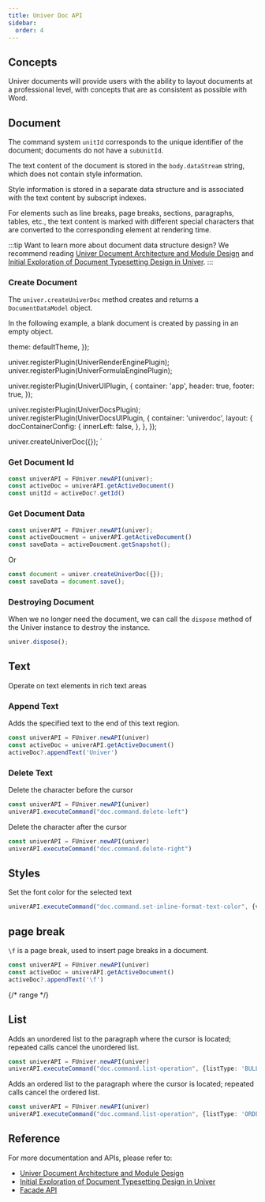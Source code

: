 ```yaml
---
title: Univer Doc API
sidebar:
  order: 4
---
```


## Concepts

Univer documents will provide users with the ability to layout documents at a professional level, with concepts that are as consistent as possible with Word.

## Document

The command system `unitId` corresponds to the unique identifier of the document; documents do not have a `subUnitId`.

The text content of the document is stored in the `body.dataStream` string, which does not contain style information.

Style information is stored in a separate data structure and is associated with the text content by subscript indexes.

For elements such as line breaks, page breaks, sections, paragraphs, tables, etc., the text content is marked with different special characters that are converted to the corresponding element at rendering time.

:::tip
Want to learn more about document data structure design? We recommend reading [Univer Document Architecture and Module Design](/blog/univer-doc-architecture) and [Initial Exploration of Document Typesetting Design in Univer](/blog/doc-typesetting-design).
:::

### Create Document

The `univer.createUniverDoc` method creates and returns a `DocumentDataModel` object.

In the following example, a blank document is created by passing in an empty object.


  theme: defaultTheme,
});

univer.registerPlugin(UniverRenderEnginePlugin);
univer.registerPlugin(UniverFormulaEnginePlugin);

univer.registerPlugin(UniverUIPlugin, {
  container: 'app',
  header: true,
  footer: true,
});

univer.registerPlugin(UniverDocsPlugin);
univer.registerPlugin(UniverDocsUIPlugin, {
  container: 'univerdoc',
  layout: {
    docContainerConfig: {
      innerLeft: false,
    },
  },
});

univer.createUniverDoc({});
`

<Sandbox client:only="react" src="/sandbox" code={code}  />

### Get Document Id

```ts
const univerAPI = FUniver.newAPI(univer);
const activeDoc = univerAPI.getActiveDocument()
const unitId = activeDoc?.getId()
```

### Get Document Data

```ts
const univerAPI = FUniver.newAPI(univer);
const activeDoucment = univerAPI.getActiveDocument()
const saveData = activeDoucment.getSnapshot();
```

Or

```ts
const document = univer.createUniverDoc({});
const saveData = document.save();
```

### Destroying Document

When we no longer need the document, we can call the `dispose` method of the Univer instance to destroy the instance.

```ts
univer.dispose();
```


## Text

Operate on text elements in rich text areas

### Append Text

Adds the specified text to the end of this text region.

```ts
const univerAPI = FUniver.newAPI(univer)
const activeDoc = univerAPI.getActiveDocument()
activeDoc?.appendText('Univer')
```

### Delete Text

Delete the character before the cursor

```ts
const univerAPI = FUniver.newAPI(univer)
univerAPI.executeCommand("doc.command.delete-left")
```

Delete the character after the cursor

```ts
const univerAPI = FUniver.newAPI(univer)
univerAPI.executeCommand("doc.command.delete-right")
```

## Styles

Set the font color for the selected text

```ts
univerAPI.executeCommand("doc.command.set-inline-format-text-color", {value: "#ff0000"})
```

## page break

`\f` is a page break, used to insert page breaks in a document.

```ts
const univerAPI = FUniver.newAPI(univer)
const activeDoc = univerAPI.getActiveDocument()
activeDoc?.appendText('\f')
```

{/* range */}

## List

Adds an unordered list to the paragraph where the cursor is located; repeated calls cancel the unordered list.

```ts
const univerAPI = FUniver.newAPI(univer)
univerAPI.executeCommand("doc.command.list-operation", {listType: 'BULLET_LIST'})
```

Adds an ordered list to the paragraph where the cursor is located; repeated calls cancel the ordered list.

```ts
const univerAPI = FUniver.newAPI(univer)
univerAPI.executeCommand("doc.command.list-operation", {listType: 'ORDER_LIST'})
```

## Reference

For more documentation and APIs, please refer to:

- [Univer Document Architecture and Module Design](/blog/univer-doc-architecture)
- [Initial Exploration of Document Typesetting Design in Univer](/blog/doc-typesetting-design)
- [Facade API](/api/facade/)